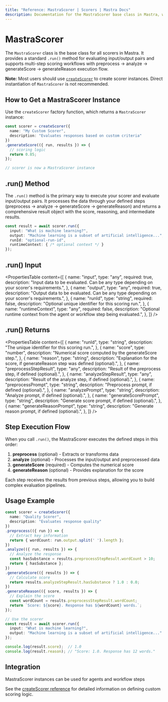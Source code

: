 ```yaml
---
title: "Reference: MastraScorer | Scorers | Mastra Docs"
description: Documentation for the MastraScorer base class in Mastra, which provides the foundation for all custom and built-in scorers.
---
```


# MastraScorer

The `MastraScorer` class is the base class for all scorers in Mastra. It provides a standard `.run()` method for evaluating input/output pairs and supports multi-step scoring workflows with preprocess → analyze → generateScore → generateReason execution flow.

**Note:** Most users should use [`createScorer`](./create-scorer) to create scorer instances. Direct instantiation of `MastraScorer` is not recommended.

## How to Get a MastraScorer Instance

Use the `createScorer` factory function, which returns a `MastraScorer` instance:

```typescript
const scorer = createScorer({
  name: "My Custom Scorer",
  description: "Evaluates responses based on custom criteria"
})
.generateScore(({ run, results }) => {
  // scoring logic
  return 0.85;
});

// scorer is now a MastraScorer instance
```

## .run() Method

The `.run()` method is the primary way to execute your scorer and evaluate input/output pairs. It processes the data through your defined steps (preprocess → analyze → generateScore → generateReason) and returns a comprehensive result object with the score, reasoning, and intermediate results.

```typescript
const result = await scorer.run({
  input: "What is machine learning?",
  output: "Machine learning is a subset of artificial intelligence...",
  runId: "optional-run-id",
  runtimeContext: { /* optional context */ }
});
```

## .run() Input

<PropertiesTable
  content={[
    {
      name: "input",
      type: "any",
      required: true,
      description: "Input data to be evaluated. Can be any type depending on your scorer's requirements.",
    },
    {
      name: "output",
      type: "any",
      required: true,
      description: "Output data to be evaluated. Can be any type depending on your scorer's requirements.",
    },
    {
      name: "runId",
      type: "string",
      required: false,
      description: "Optional unique identifier for this scoring run.",
    },
    {
      name: "runtimeContext",
      type: "any",
      required: false,
      description: "Optional runtime context from the agent or workflow step being evaluated.",
    },
  ]}
/>

## .run() Returns

<PropertiesTable
  content={[
    {
      name: "runId",
      type: "string",
      description: "The unique identifier for this scoring run.",
    },
    {
      name: "score",
      type: "number",
      description: "Numerical score computed by the generateScore step.",
    },
    {
      name: "reason",
      type: "string",
      description: "Explanation for the score, if generateReason step was defined (optional).",
    },
    {
      name: "preprocessStepResult",
      type: "any",
      description: "Result of the preprocess step, if defined (optional).",
    },
    {
      name: "analyzeStepResult",
      type: "any",
      description: "Result of the analyze step, if defined (optional).",
    },
    {
      name: "preprocessPrompt",
      type: "string",
      description: "Preprocess prompt, if defined (optional).",
    },
    {
      name: "analyzePrompt",
      type: "string",
      description: "Analyze prompt, if defined (optional).",
    },
    {
      name: "generateScorePrompt",
      type: "string",
      description: "Generate score prompt, if defined (optional).",
    },
        {
      name: "generateReasonPrompt",
      type: "string",
      description: "Generate reason prompt, if defined (optional).",
    },
  ]}
/>

## Step Execution Flow

When you call `.run()`, the MastraScorer executes the defined steps in this order:

1. **preprocess** (optional) - Extracts or transforms data
2. **analyze** (optional) - Processes the input/output and preprocessed data  
3. **generateScore** (required) - Computes the numerical score
4. **generateReason** (optional) - Provides explanation for the score

Each step receives the results from previous steps, allowing you to build complex evaluation pipelines.

## Usage Example

```typescript
const scorer = createScorer({
  name: "Quality Scorer",
  description: "Evaluates response quality"
})
.preprocess(({ run }) => {
  // Extract key information
  return { wordCount: run.output.split(' ').length };
})
.analyze(({ run, results }) => {
  // Analyze the response
  const hasSubstance = results.preprocessStepResult.wordCount > 10;
  return { hasSubstance };
})
.generateScore(({ results }) => {
  // Calculate score
  return results.analyzeStepResult.hasSubstance ? 1.0 : 0.0;
})
.generateReason(({ score, results }) => {
  // Explain the score
  const wordCount = results.preprocessStepResult.wordCount;
  return `Score: ${score}. Response has ${wordCount} words.`;
});

// Use the scorer
const result = await scorer.run({
  input: "What is machine learning?",
  output: "Machine learning is a subset of artificial intelligence..."
});

console.log(result.score);  // 1.0
console.log(result.reason); // "Score: 1.0. Response has 12 words."
```

## Integration

MastraScorer instances can be used for agents and workflow steps

See the [createScorer reference](./create-scorer) for detailed information on defining custom scoring logic.
